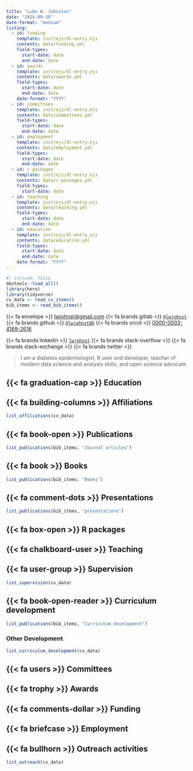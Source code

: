 ```yaml
---
title: "Luke W. Johnston"
date: "2024-09-30"
date-format: "medium"
listing:
  - id: funding
    template: inst/ejs/dl-entry.ejs
    contents: data/funding.yml
    field-types:
      start-date: date
      end-date: date
  - id: awards
    template: inst/ejs/dl-entry.ejs
    contents: data/awards.yml
    field-types:
      start-date: date
      end-date: date
    date-format: "YYYY"
  - id: committees
    template: inst/ejs/dl-entry.ejs
    contents: data/committees.yml
    field-types:
      start-date: date
      end-date: date
  - id: employment
    template: inst/ejs/dl-entry.ejs
    contents: data/employment.yml
    field-types:
      start-date: date
      end-date: date
  - id: r-packages
    template: inst/ejs/dl-entry.ejs
    contents: data/r-packages.yml
    field-types:
      start-date: date
  - id: teaching
    template: inst/ejs/dl-entry.ejs
    contents: data/teaching.yml
    field-types:
      start-date: date
      end-date: date
  - id: education
    template: inst/ejs/dl-entry.ejs
    contents: data/education.yml
    field-types:
      start-date: date
      end-date: date
    date-format: "YYYY"
---
```


```r
#| include: false
devtools::load_all()
library(here)
library(tidyverse)
cv_data <- read_cv_items()
bib_items <- read_bib_items()
```


{{< fa envelope >}}\ [lwjohnst\@gmail.com](mailto:lwjohnst@gmail.com){.email}
{{< fa brands gitlab >}}\ [`@lwjohnst`](https://gitlab.com/lwjohnst/) 
{{< fa brands github >}}\ [`@lwjohnst86`](https://github.com/lwjohnst86/)
{{< fa brands orcid >}}\ [0000-0003-4169-2616](https://orcid.org/0000-0003-4169-2616)

{{< fa brands linkedin >}}\ [`lwjohnst`](www.linkedin.com/in/lwjohnst) {{< fa brands stack-overflow >}}
{{< fa brands stack-exchange >}} {{< fa brands twitter >}}

> I am a diabetes epidemiologist, R user and developer, teacher of
> modern data science and analysis skills, and open science advocate.

<!--
        - icon: "stack-overflow"
          href: "https://stackoverflow.com/users/2632184"
        - icon: "stack-overflow"
        #   href: "https://stackexchange.com/users/1992995"

-->

## {{< fa graduation-cap >}} Education

::: {#education}
:::

## {{< fa building-columns >}} Affiliations

```r
list_affiliations(cv_data)
```

## {{< fa book-open >}} Publications

```r
list_publications(bib_items, "Journal articles")
```

## {{< fa book >}} Books

```r
list_publications(bib_items, "Books")
```

## {{< fa comment-dots >}} Presentations

```r
list_publications(bib_items, "presentations")
```

## {{< fa box-open >}} R packages

::: {#r-packages}
:::

## {{< fa chalkboard-user >}} Teaching

::: {#teaching}
:::

## {{< fa user-group >}} Supervision

```r
list_supervision(cv_data)
```

## {{< fa book-open-reader >}} Curriculum development

```r
list_publications(bib_items, "Curriculum development")
```

### Other Development

```r
list_curriculum_development(cv_data)
```

## {{< fa users >}} Committees

::: {#committees}
:::

## {{< fa trophy >}} Awards

::: {#awards}
:::

## {{< fa comments-dollar >}} Funding

::: {#funding}
:::

## {{< fa briefcase >}} Employment

::: {#employment}
:::

## {{< fa bullhorn >}} Outreach activities

```r
list_outreach(cv_data)
```

```{=html}
<style>
dl {
  display: block;
}
dd {
  margin-left: 2em;
}
</style>
```
